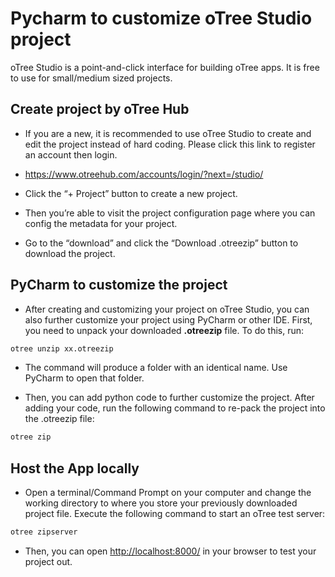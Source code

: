 # Pycharm to customize oTree Studio project

oTree Studio is a point-and-click interface for building oTree apps. It is free to use for small/medium sized projects.

## Create project by oTree Hub

- If you are a new, it is recommended to use oTree Studio to create and edit the project instead of hard coding. Please click this link to register an account then login.

- <https://www.otreehub.com/accounts/login/?next=/studio/>

- Click the “+ Project” button to create a new project.

- Then you’re able to visit the project configuration page where you can config the metadata for your project.

- Go to the "download" and click the “Download .otreezip” button to
download the project.

## PyCharm to customize the project

- After creating and customizing your project on oTree Studio, you can also further customize your project using PyCharm or other IDE. First, you need to unpack your downloaded **.otreezip** file. To do this, run:

```default
otree unzip xx.otreezip
```

- The command will produce a folder with an identical name. Use PyCharm to open that folder.

- Then, you can add python code to further customize the project. After adding your code, run the following command to re-pack the project into the .otreezip file:

```default
otree zip
```

## Host the App locally

- Open a terminal/Command Prompt on your computer and change the working
directory to where you store your previously downloaded project file.
Execute the following command to start an oTree test server:

```default
otree zipserver
```

- Then, you can open <http://localhost:8000/> in your browser to test your project out.